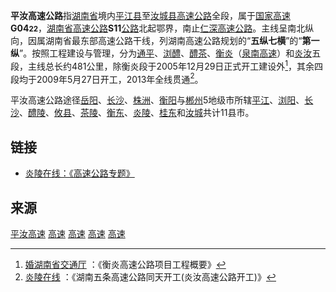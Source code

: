 {{中国高速公路信息框
| 编号 = G0422
| 名称 = 武汉 - 深圳高速公路（平江-汝城）
| 地圖 = 
| 路線簡稱 = 平汝
| 最近通車日期 = 2010年8月31日
| 规划总里程 = 481
| 起點 = 湘鄂界[[平江县|平江县]]
| 終點 = 湘粵贛共同界[[汝城县|汝城县]]
| 出口處數 = 
| 服务区数 = 
}}
{{中国高速公路信息框
| 省名 = 湖南省
| 编号 = '''S11'''
| 自定头部 = [[File:Hunan_Expwy_S11_sign_no_name.svg|130px]]
| 名称 = 平江-汝城高速公路
| 地圖 = 
| 路線簡稱 = 平汝
| 最近通車日期 = 2010年8月31日
| 规划总里程 = 481
| 起點 = 湘鄂界[[平江县|平江县]]
| 終點 = 湘粵贛共同界[[汝城县|汝城县]]
| 出口處數 = 
| 服务区数 = 
}}

'''平汝高速公路'''指[[湖南省|湖南省]]境内[[平江县|平江县]]至[[汝城县|汝城县]][[湖南高速公路|高速公路]]全段，属于[[国家高速公路网|国家高速]]'''G04<small>22</small>'''，[[湖南省高速公路|湖南省高速公路]]'''S11'''[[高速公路|公路]]北起鄂界，南止[[仁深高速公路|仁深高速公路]]。主线呈南北纵向，因属湖南省最东部高速公路干线，列湖南高速公路规划的“'''五纵七横'''”的“'''第一纵'''”。按照工程建设与管理，分为[[通平高速公路|通平]]、[[浏醴高速公路|浏醴]]、[[醴茶高速公路|醴茶]]、[[泉南高速衡炎段|衡炎]]（[[泉南高速公路|泉南高速]]）和[[炎汝高速公路|炎汝]]五段，主线总长约481公里，除衡炎段于2005年12月29日正式开工建设外<ref>[http://www.hnjt.gov.cn/common/traffic_zdgc.aspx?cateCode=ZDGC&cateName=&subsiteId=&classid=7&search= 婚湖南省交通厅] {{webarchive|url=https://web.archive.org/web/20101205213917/http://www.hnjt.gov.cn/common/traffic_zdgc.aspx?cateCode=ZDGC&cateName=&subsiteId=&classid=7&search= |date=2010-12-05 }}：《衡炎高速公路项目工程概要》</ref>，其余四段均于2009年5月27日开工，2013年全线贯通<ref>[http://www.yanlingzx.com/news/2009/0601Z42009.html 炎陵在线] {{webarchive|url=https://web.archive.org/web/20140417073222/http://www.yanlingzx.com/news/2009/0601Z42009.html |date=2014-04-17 }}：《湖南五条高速公路同天开工(炎汝高速公路开工)》</ref>。

平汝高速公路途径[[岳阳市|岳阳]]、[[长沙市|长沙]]、[[株洲市|株洲]]、[[衡阳市|衡阳]]与[[郴州市|郴州]]5地级市所辖[[平江县|平江]]、[[浏阳市|浏阳]]、[[长沙县|长沙]]、[[醴陵市|醴陵]]、[[攸县|攸县]]、[[茶陵县|茶陵]]、[[衡东县|衡东]]、[[炎陵县|炎陵]]、[[桂东县|桂东]]和[[汝城县|汝城]]共计11县市。

==链接==
* [https://web.archive.org/web/20140418051019/http://www.yanlingzx.com/baike/hygsgl_847.html#content 炎陵在线：《高速公路专题》]

==来源==
{{Reflist}}

{{湖南省高速公路}}
{{长沙基础设施建设}}
[[Category:平汝高速|]]
[[Category:长沙交通|高速]]
[[Category:株洲交通|高速]]
[[Category:郴州交通|高速]]
[[Category:岳阳交通|高速]]